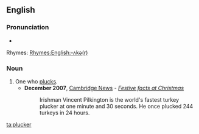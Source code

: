 ==English==

===Pronunciation===
* {{IPA|/ˈplʌkə(r)/}}
Rhymes: [[Rhymes:English:-ʌkə(r)]]

===Noun===
{{en-noun}}

# One who [[pluck]]s.
#* '''December 2007''', [[w:Cambridge News|Cambridge News]] - ''[http://www.cambridge-news.co.uk/cn_news_home/DisplayArticle.asp?ID=244120 Festive facts at Christmas]''
#*: Irishman Vincent Pilkington is the world's fastest turkey plucker at one minute and 30 seconds. He once plucked 244 turkeys in 24 hours.

[[ta:plucker]]